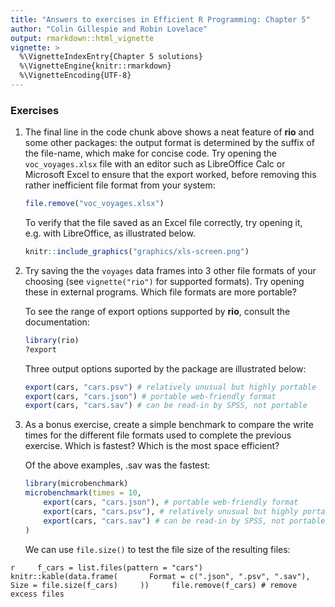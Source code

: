```yaml
---
title: "Answers to exercises in Efficient R Programming: Chapter 5"
author: "Colin Gillespie and Robin Lovelace"
output: rmarkdown::html_vignette
vignette: >
  %\VignetteIndexEntry{Chapter 5 solutions}
  %\VignetteEngine{knitr::rmarkdown}
  %\VignetteEncoding{UTF-8}
---
```


### Exercises {-}

1. The final line in the code chunk above shows a neat feature of **rio** and some other packages: the output format is determined by the suffix of the file-name, which make for concise code. Try opening the `voc_voyages.xlsx` file with an editor such as LibreOffice Calc or Microsoft Excel to ensure that the export worked, before removing this rather inefficient file format from your system:

    ```r
    file.remove("voc_voyages.xlsx")
    ```
    
    To verify that the file saved as an Excel file correctly, try opening it, e.g. with LibreOffice, as illustrated below.
    
    
    ```r
    knitr::include_graphics("graphics/xls-screen.png")
    ```

2. Try saving the the `voyages` data frames into 3 other file formats of your choosing (see `vignette("rio")` for supported formats). Try opening these in external programs. Which file formats are more portable?

   To see the range of export options supported by **rio**, consult the documentation:
   
    ```r
    library(rio)
    ?export
    ```
    
    Three output options suported by the package are illustrated below:
    
    ```r
    export(cars, "cars.psv") # relatively unusual but highly portable
    export(cars, "cars.json") # portable web-friendly format
    export(cars, "cars.sav") # can be read-in by SPSS, not portable
    ```

3. As a bonus exercise, create a simple benchmark to compare the write times for the different file formats used to complete the previous exercise. Which is fastest? Which is the most space efficient?

    Of the above examples, .sav was the fastest:

    ```r
    library(microbenchmark)
    microbenchmark(times = 10,
        export(cars, "cars.json"), # portable web-friendly format
        export(cars, "cars.psv"), # relatively unusual but highly portable
        export(cars, "cars.sav") # can be read-in by SPSS, not portable
    )
    ```
    
    We can use `file.size()` to test the file size of the resulting files:
    
```r
    f_cars = list.files(pattern = "cars")
    knitr::kable(data.frame(
      Format = c(".json", ".psv", ".sav"),
      Size = file.size(f_cars)
    ))
    file.remove(f_cars) # remove excess files
    ```
